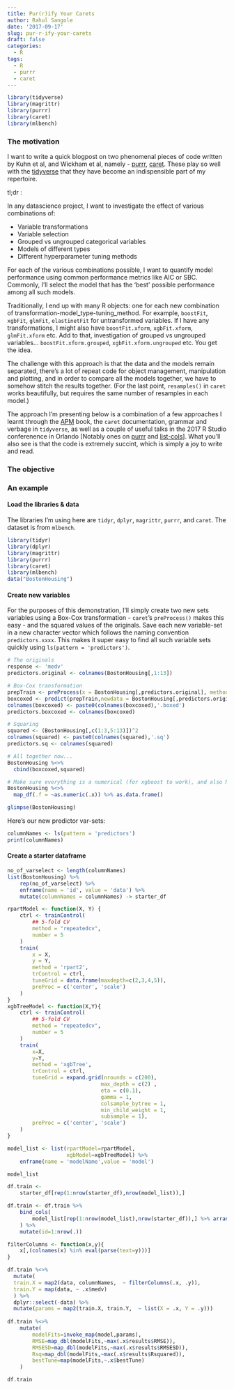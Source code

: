 ```yaml
---
title: Pur(r)ify Your Carets
author: Rahul Sangole
date: '2017-09-17'
slug: pur-r-ify-your-carets
draft: false
categories:
  - R
tags:
  - R
  - purrr
  - caret
---
```



```r
library(tidyverse)
library(magrittr)
library(purrr)
library(caret)
library(mlbench)
```
### The motivation

I want to write a quick blogpost on two phenomenal pieces of code written by Kuhn et al, and Wickham et al, namely - [purrr](https://cran.r-project.org/web/packages/purrr/index.html), [caret](https://cran.r-project.org/web/packages/caret/index.html). These play so well with the [tidyverse](https://cran.r-project.org/web/packages/tidyverse/index.html) that they have become an indispensible part of my repertoire. 

tl;dr : 

In any datascience project, I want to investigate the effect of various combinations of:

* Variable transformations
* Variable selection
* Grouped vs ungrouped categorical variables
* Models of different types
* Different hyperparameter tuning methods

For each of the various combinations possible, I want to quantify model performance using common performance metrics like AIC or SBC. Commonly, I'll select the model that has the 'best' possible performance among all such models.

Traditionally, I end up with many R objects: one for each new combination of transformation-model_type-tuning_method. For example, `boostFit`, `xgbFit`, `glmFit`, `elastinetFit` for untransformed variables. If I have any transformations, I might also have `boostFit.xform`, `xgbFit.xform`, `glmFit.xform` etc. Add to that, investigation of grouped vs ungrouped variables... `boostFit.xform.grouped`, `xgbFit.xform.ungrouped` etc. You get the idea. 

The challenge with this approach is that the data and the models remain separated, there's a lot of repeat code for object management, manipulation and plotting, and in order to compare all the models together, we have to somehow stitch the results together. (For the last point, `resamples()` in `caret` works beautifully, but requires the same number of resamples in each model.)

The approach I'm presenting below is a combination of a few approaches I learnt through the [APM](http://appliedpredictivemodeling.com/) book, the `caret` documentation,  grammar and verbage in `tidyverse`, as well as a couple of useful talks in the 2017 R Studio conferenence in Orlando [Notably ones on [purrr](https://www.rstudio.com/resources/videos/happy-r-users-purrr/) and  [list-cols](https://www.rstudio.com/resources/videos/using-list-cols-in-your-dataframe/)]. What you'll also see is that the code is extremely succint, which is simply a joy to write and read.

### The objective

### An example

#### Load the libraries & data

The libraries I'm using here are `tidyr`, `dplyr`, `magrittr`, `purrr`, and `caret`. The dataset is from `mlbench`. 

```r
library(tidyr)
library(dplyr)
library(magrittr)
library(purrr)
library(caret)
library(mlbench)
data("BostonHousing")
```

#### Create new variables

For the purposes of this demonstration, I'll simply create two new sets variables using a Box-Cox transformation - `caret`'s `preProcess()` makes this easy - and the squared values of the originals. Save each new variable-set in a new character vector which follows the naming convention `predictors.xxxx`. This makes it super easy to find all such variable sets quickly using `ls(pattern = 'predictors')`.

```r
# The originals
response <- 'medv'
predictors.original <- colnames(BostonHousing[,1:13])

# Box-Cox transformation
prepTrain <- preProcess(x = BostonHousing[,predictors.original], method = c('BoxCox'))
boxcoxed <- predict(prepTrain,newdata = BostonHousing[,predictors.original])
colnames(boxcoxed) <- paste0(colnames(boxcoxed),'.boxed')
predictors.boxcoxed <- colnames(boxcoxed)

# Squaring
squared <- (BostonHousing[,c(1:3,5:13)])^2
colnames(squared) <- paste0(colnames(squared),'.sq')
predictors.sq <- colnames(squared)

# All together now...
BostonHousing %<>% 
  cbind(boxcoxed,squared)

# Make sure everything is a numerical (for xgboost to work), and also NOT a tibble (some caret functions have trouble with tibbles)
BostonHousing %<>% 
  map_df(.f = ~as.numeric(.x)) %>% as.data.frame()

glimpse(BostonHousing)
```

Here's our new predictor var-sets:
```r
columnNames <- ls(pattern = 'predictors')
print(columnNames)
```

#### Create a starter dataframe


```r
no_of_varselect <- length(columnNames)
list(BostonHousing) %>% 
    rep(no_of_varselect) %>% 
    enframe(name = 'id', value = 'data') %>% 
    mutate(columnNames = columnNames) -> starter_df

```

```r
rpartModel <- function(X, Y) {
    ctrl <- trainControl(
        ## 5-fold CV
        method = "repeatedcv",
        number = 5
    )
    train(
        x = X,
        y = Y,
        method = 'rpart2',
        trControl = ctrl,
        tuneGrid = data.frame(maxdepth=c(2,3,4,5)),
        preProc = c('center', 'scale')
    )
}
xgbTreeModel <- function(X,Y){
    ctrl <- trainControl(
        ## 5-fold CV
        method = "repeatedcv",
        number = 5
    )
    train(
        x=X,
        y=Y,
        method = 'xgbTree',
        trControl = ctrl,
        tuneGrid = expand.grid(nrounds = c(200), 
                              max_depth = c(2) ,
                              eta = c(0.1),
                              gamma = 1, 
                              colsample_bytree = 1, 
                              min_child_weight = 1, 
                              subsample = 1),
        preProc = c('center', 'scale')
    )
}

model_list <- list(rpartModel=rpartModel,
                   xgbModel=xgbTreeModel) %>%
    enframe(name = 'modelName',value = 'model')

model_list
```


```r
df.train <-
    starter_df[rep(1:nrow(starter_df),nrow(model_list)),]

df.train <- df.train %>%
    bind_cols(
        model_list[rep(1:nrow(model_list),nrow(starter_df)),] %>% arrange(modelName)
    ) %>%
    mutate(id=1:nrow(.))

```



```r
filterColumns <- function(x,y){
    x[,(colnames(x) %in% eval(parse(text=y)))]
}

df.train %<>%
  mutate(
  train.X = map2(data, columnNames,  ~ filterColumns(.x, .y)),
  train.Y = map(data, ~ .x$medv)
  ) %>%
  dplyr::select(-data) %>%
  mutate(params = map2(train.X, train.Y,  ~ list(X = .x, Y = .y)))
  
df.train %<>% 
    mutate(
        modelFits=invoke_map(model,params),
        RMSE=map_dbl(modelFits,~max(.x$results$RMSE)),
        RMSESD=map_dbl(modelFits,~max(.x$results$RMSESD)),
        Rsq=map_dbl(modelFits,~max(.x$results$Rsquared)),
        bestTune=map(modelFits,~.x$bestTune)
    )

df.train
```